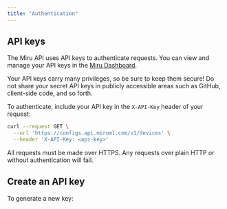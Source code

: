 ```yaml
---
title: "Authentication"
---
```



## API keys
The Miru API uses API keys to authenticate requests. You can view and manage your API keys in the [Miru Dashboard](https://configs.miruml.com/secrets/api-keys).

Your API keys carry many privileges, so be sure to keep them secure! Do not share your secret API keys in publicly accessible areas such as GitHub, client-side code, and so forth.

To authenticate, include your API key in the `X-API-Key` header of your request:

```bash
curl --request GET \
  --url 'https://configs.api.miruml.com/v1/devices' \
  --header 'X-API-Key: <api-key>'
```

All requests must be made over HTTPS. Any requests over plain HTTP or without authentication will fail.

## Create an API key

To generate a new key:

<CreateAPIKey />